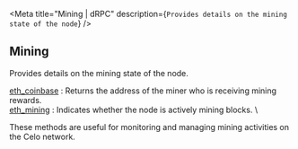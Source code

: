
<Meta
  title="Mining | dRPC"
  description={`Provides details on the mining state of the node`}
/>
## Mining

Provides details on the mining state of the node.

[eth_coinbase](/celo-api/mining/eth_coinbase) : Returns the address of the miner who is receiving mining rewards. \
[eth_mining](/celo-api/mining/eth_mining) : Indicates whether the node is actively mining blocks. \

These methods are useful for monitoring and managing mining activities on the Celo network.

<Space h={16} />
<GetStarted />
